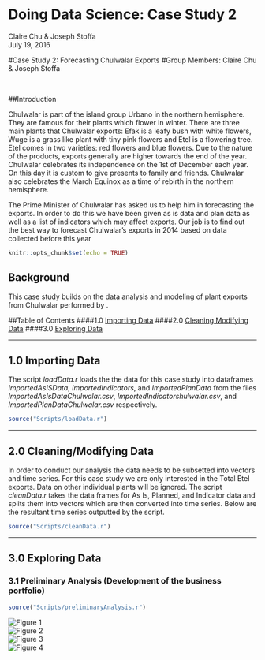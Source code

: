 # Doing Data Science: Case Study 2
Claire Chu & Joseph Stoffa  
July 19, 2016  

#Case Study 2: Forecasting Chulwalar Exports
#Group Members: Claire Chu & Joseph Stoffa

<br>

##Introduction

Chulwalar is part of the island group Urbano in the northern hemisphere. They are famous for their plants which flower in winter. There are three main plants that Chulwalar exports: Efak is a leafy bush with white flowers, Wuge is a grass like plant with tiny pink flowers and Etel is a flowering tree. Etel comes in two varieties: red flowers and blue flowers. Due to the nature of the products, exports generally are higher towards the end of the year. Chulwalar celebrates its independence on the 1st of December each year. On this day it is custom to give presents to family and friends. Chulwalar also celebrates the March Equinox as a time of rebirth in the northern hemisphere. 

The Prime Minister of Chulwalar has asked us to help him in forecasting the exports. In order to do this we have been given as is data and plan data as well as a list of indicators which may affect exports. Our job is to find out the best way to forecast Chulwalar's exports in 2014 based on data collected before this year 
<br>

```r
knitr::opts_chunk$set(echo = TRUE)
```
## Background
This case study builds on the data analysis and modeling of plant exports from Chulwalar performed by .


##Table of Contents
####1.0 [Importing Data](#id-section1)
####2.0 [Cleaning Modifying Data](#id-section2)
####3.0 [Exploring Data](#id-section3)
<br>

****************************
<div id='id-section1'/>
## 1.0  Importing Data

The script _loadData.r_ loads the the data for this case study into dataframes _ImportedAsISData_, _ImportedIndicators_, and _ImportedPlanData_ from the files _ImportedAsIsDataChulwalar.csv_, _ImportedIndicatorshulwalar.csv_, and _ImportedPlanDataChulwalar.csv_ respectively.

```r
source("Scripts/loadData.r")
```

****************************
<div id='id-section2'/>
## 2.0  Cleaning/Modifying Data
In order to conduct our analysis the data needs to be subsetted into vectors and time series.  For this case study we are only interested in the Total Etel exports.  Data on other individual plants will be ignored.  The script _cleanData.r_ takes the data frames for As Is, Planned, and Indicator data and splits them into vectors which are then converted into time series.  Below are the resultant time series outputted by the script.

``` r
source("Scripts/cleanData.r")
```

****************************
<div id='id-section3'/>
## 3.0 Exploring Data
### 3.1 Preliminary Analysis (Development of the business portfolio)

``` r
source("Scripts/preliminaryAnalysis.r")
```

![Figure 1](Plots/TotalAsIs_plot1.png)
<br>
![Figure 2](Plots/TotalEtelAsIs_plot1.png)
<br>
![Figure 3](Plots/TotalPlan_plot1.png)
<br>
![Figure 4](Plots/TotalEtelPlan_plot1.png)




